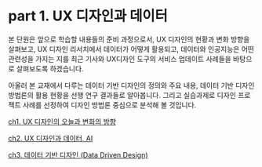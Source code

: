 # part 1. UX 디자인과 데이터 {.unnumbered}

본 단원은 앞으로 학습할 내용들의 준비 과정으로서, UX 디자인의 현황과 변화 방향을 살펴보고, UX 디자인 리서치에서 데이터가 어떻게 활용되고, 데이터와 인공지능은 어떤 관련성을 가지는 지를 최근 기사와 UX디자인 도구의 서비스 업데이트 사례들을 바탕으로 살펴보도록 하겠습니다. 

아울러 본 교재에서 다루는 데이터 기반 디자인의 정의와 주요 내용, 데이터 기반 디자인 방법론의 활용 현황을 선행 연구 결과들로 알아봅니다.  그리고 실습과제로 디자인 프로젝트 사례를 선정하여 디자인 방법론 중심으로 분석해 볼 것입니다.  

[ch1. UX 디자인의 오늘과 변화의 방향 ](ch1. UX 디자인의 오늘과 변화의 방향.qmd)

[ch2. UX 디자인과 데이터, AI ](ch2. UX 디자인과 데이터, AI.qmd)

[ch3. 데이터 기반 디자인 (Data Driven Design)](ch3. 데이터 기반 디자인 (Data Driven Design).qmd)